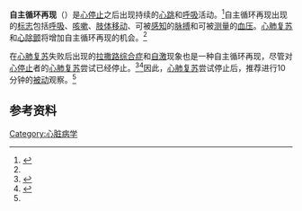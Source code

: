 '''自主循环再现'''（{{lang-en|'''Return of spontaneous circulation''' ('''ROSC''')}}）是[[心停止|心停止]]之后出现持续的[[心跳|心跳]]和[[呼吸|呼吸]]活动。<ref name=Circ04>{{cite journal |author=Jacobs I, Nadkarni V, Bahr J, ''et al.'' |title=Cardiac arrest and cardiopulmonary resuscitation outcome reports: update and simplification of the Utstein templates for resuscitation registries: a statement for healthcare professionals from a task force of the International Liaison Committee on Resuscitation (American Heart Association, European Resuscitation Council, Australian Resuscitation Council, New Zealand Resuscitation Council, Heart and Stroke Foundation of Canada, InterAmerican Heart Foundation, Resuscitation Councils of Southern Africa) |journal=Circulation |volume=110 |issue=21 |pages=3385–97 |date=November 2004 |pmid=15557386 |doi=10.1161/01.CIR.0000147236.85306.15 |url=}}</ref>自主循环再现出现的[[标志|标志]]包括[[呼吸|呼吸]]、[[咳嗽|咳嗽]]、[[肢体移动|肢体移动]]、可被[[感知|感知]]的[[脉搏|脉搏]]和可被[[测量|测量]]的[[血压|血压]]。[[心肺复苏|心肺复苏]]和[[心除颤|心除颤]]将增加自主循环再现的机会。<ref name=Circ04/>

在[[心肺复苏|心肺复苏]]失败后出现的[[拉撒路综合症|拉撒路综合症]]和[[自激|自激]]现象也是一种自主循环再现，尽管对[[心停止|心停止]]者的[[心肺复苏|心肺复苏]]尝试已经停止。<ref name="Wiese CH, Bartels UE, Orso S, Graf BM 2010 333–41">{{cite journal |author=Wiese CH, Bartels UE, Orso S, Graf BM |title=[Lazarus phenomenon. Spontaneous return of circulation after cardiac arrest and cessation of resuscitation attempts] |language=de |journal=Anaesthesist |volume=59 |issue=4 |pages=333–41 |date=April 2010 |pmid=20224948 |doi=10.1007/s00101-010-1709-7 |url=}}</ref><ref>{{cite journal |author=Hornby K, Hornby L, Shemie SD |title=A systematic review of autoresuscitation after cardiac arrest |journal=Crit. Care Med. |volume=38 |issue=5 |pages=1246–53 |date=May 2010 |pmid=20228683 |doi=10.1097/CCM.0b013e3181d8caaa |url=}}</ref>因此，[[心肺复苏|心肺复苏]]尝试停止后，推荐进行10分钟的[[被动|被动]]观察。<ref name="Wiese CH, Bartels UE, Orso S, Graf BM 2010 333–41"/>

==参考资料==
{{reflist}}

[[Category:心脏病学|Category:心脏病学]]